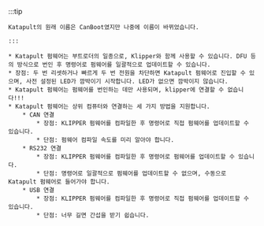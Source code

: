 :::tip

    Katapult의 원래 이름은 CanBoot였지만 나중에 이름이 바뀌었습니다.

    :::

    * Katapult 펌웨어는 부트로더의 일종으로, Klipper와 함께 사용할 수 있습니다. DFU 등의 방식으로 번인 후 명령어로 펌웨어를 일괄적으로 업데이트할 수 있습니다.
    * 장점: 두 번 리셋하거나 빠르게 두 번 전원을 차단하면 Katapult 펌웨어로 진입할 수 있으며, 사전 설정된 LED가 깜박이기 시작합니다. LED가 없으면 깜박이지 않습니다.
    * Katapult 펌웨어는 펌웨어를 번인하는 데만 사용되며, klipper에 연결할 수 없습니다!!!
    * Katapult 펌웨어는 상위 컴퓨터와 연결하는 세 가지 방법을 지원합니다.
        * CAN 연결
            * 장점: KLIPPER 펌웨어를 컴파일한 후 명령어로 직접 펌웨어를 업데이트할 수 있습니다.
            * 단점: 펌웨어 컴파일 속도를 미리 알아야 합니다.
        * RS232 연결
            * 장점: KLIPPER 펌웨어를 컴파일한 후 명령어로 펌웨어를 업데이트할 수 있습니다.
            * 단점: 명령어로 일괄적으로 펌웨어를 업데이트할 수 없으며, 수동으로 Katapult 펌웨어로 들어가야 합니다.
        * USB 연결
            * 장점: KLIPPER 펌웨어를 컴파일한 후 명령어로 직접 펌웨어를 업데이트할 수 있습니다.
            * 단점: 너무 길면 간섭을 받기 쉽습니다.

